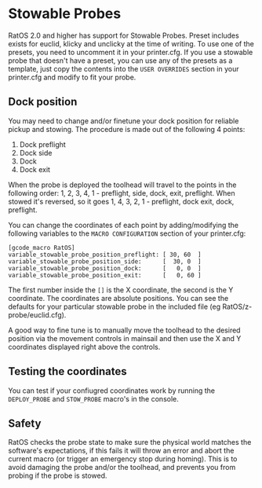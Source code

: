 
# Stowable Probes

RatOS 2.0 and higher has support for Stowable Probes. Preset includes exists for euclid, klicky and unclicky at the time of writing. To use one of the presets, you need to uncomment it in your printer.cfg. If you use a stowable probe that doesn't have a preset, you can use any of the presets as a template, just copy the contents into the `USER OVERRIDES` section in your printer.cfg and modify to fit your probe.

## Dock position

You may need to change and/or finetune your dock position for reliable pickup and stowing. The procedure is made out of the following 4 points:

1. Dock preflight
2. Dock side
3. Dock
4. Dock exit

When the probe is deployed the toolhead will travel to the points in the following order: 1, 2, 3, 4, 1 - preflight, side, dock, exit, preflight. When stowed it's reversed, so it goes 1, 4, 3, 2, 1 - preflight, dock exit, dock, preflight.

<Illustration width="100%" />

You can change the coordinates of each point by adding/modifying the following variables to the `MACRO CONFIGURATION` section of your printer.cfg:

```properties
[gcode_macro RatOS]
variable_stowable_probe_position_preflight: [ 30, 60  ]
variable_stowable_probe_position_side:      [  30, 0  ]
variable_stowable_probe_position_dock:      [   0, 0  ]
variable_stowable_probe_position_exit:      [   0, 60 ]
```

The first number inside the `[]` is the X coordinate, the second is the Y coordinate. The coordinates are absolute positions.
You can see the defaults for your particular stowable probe in the included file (eg RatOS/z-probe/euclid.cfg).

A good way to fine tune is to manually move the toolhead to the desired position via the movement controls in mainsail and then use the X and Y coordinates displayed right above the controls.

## Testing the coordinates

You can test if your confiugred coordinates work by running the `DEPLOY_PROBE` and `STOW_PROBE` macro's in the console.

## Safety

RatOS checks the probe state to make sure the physical world matches the software's expectations, if this fails it will throw an error and abort the current macro (or trigger an emergency stop during homing). This is to avoid damaging the probe and/or the toolhead, and prevents you from probing if the probe is stowed.
